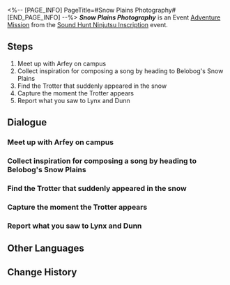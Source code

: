 <%-- [PAGE_INFO]
PageTitle=#Snow Plains Photography#
[END_PAGE_INFO] --%>
{{Stub|Dialogue.}}
{{Mission Infobox
|id            = 8026115
|title         = 
|image         = <!--Mission Snow Plains Photography.png-->
|type          = Adventure
|event_name    = Sound Hunt Ninjutsu Inscription
|chapter       = Sound Hunt Ninjutsu Inscription
|requirements  = {{subst:void|<!--Unknown: {"Type":"Manual"}-->}}
|summary       = <!--official mission summary from Fate's Atlas-->
|characters    = Arfey; Dunn; Lynx; Trailblazer; Warp Trotter
|startLocation = [[Penacony]] - [[Penacony Paperfold University College]]
|world         = Penacony
|area          = Penacony Paperfold University College
|prev          = 
|next          = 
|rewards       = Credit*5,000
}}
'''''Snow Plains Photography''''' is an Event [[Adventure Mission]] from the [[Sound Hunt Ninjutsu Inscription]] event.

==Steps==
# Meet up with Arfey on campus
# Collect inspiration for composing a song by heading to Belobog's Snow Plains
# Find the Trotter that suddenly appeared in the snow
# Capture the moment the Trotter appears
# Report what you saw to Lynx and Dunn

<!--
==Gameplay Notes==

--><!--
==Trial Character==

-->
==Dialogue==
{{Stub Dialogue}}
===Meet up with Arfey on campus{{subst:void|<!--802611501-->}}===
{{Mission Description|type=adventure|location=Penacony Paperfold University College|You've become the manager of the music party's performing band, and now your band needs to complete 3 performances on the stage in the middle of the campus.<br />Arfey seems to have something to talk with you about. Meet up with her on campus.}}
{{Dialogue Start}}
:{{tx}}
{{Dialogue End}}

===Collect inspiration for composing a song by heading to Belobog's Snow Plains{{subst:void|<!--802611502-->}}===
{{Mission Description|type=adventure|location=Outlying Snow Plains|update|You've become the manager of the music party's performing band, and now your band needs to complete 3 performances on the stage in the middle of the campus.<br />Wander around Belobog's Snow Plains to help Rappa collect inspiration for composing.}}
{{Dialogue Start}}
:{{tx}}
{{Dialogue End}}

===Find the Trotter that suddenly appeared in the snow{{subst:void|<!--802611503-->}}===
{{Mission Description|type=adventure|location=Outlying Snow Plains|update|You've become the manager of the music party's performing band, and now your band needs to complete 3 performances on the stage in the middle of the campus.<br />Carefully examine the condition of this Trotter that suddenly appeared.}}
{{Dialogue Start}}
:{{tx}}
{{Dialogue End}}

===Capture the moment the Trotter appears{{subst:void|<!--802611507-->}}===
{{Mission Description|type=adventure|location=Outlying Snow Plains|update|You've become the manager of the music party's performing band, and now your band needs to complete 3 performances on the stage in the middle of the campus.<br />Obtain a record of the Trotter's beats to help Rappa collect inspiration for composing.}}
{{Dialogue Start}}
:{{tx}}
{{Dialogue End}}

===Report what you saw to Lynx and Dunn{{subst:void|<!--802611505-->}}===
{{Mission Description|type=adventure|location=Outlying Snow Plains|update|You've become the manager of the music party's performing band, and now your band needs to complete 3 performances on the stage in the middle of the campus.<br />Go back to where you were and tell Lynx and Dunn what you just experienced.}}
{{Dialogue Start}}
:{{tx}}
{{Dialogue End}}

==Other Languages==
{{Other Languages
|en   = Snow Plains Photography
|zhs  = 雪原留影
|zht  = 雪原留影
|ja   = 雪原のシャッターチャンス
|ko   = 설원에서 한 컷
|es   = Fotografía en las llanuras nevadas
|fr   = Photographie des Plaines des neiges
|ru   = Фото Снежных полей
|th   = ภาพที่ระลึกในทุ่งหิมะ
|vi   = Lưu Ảnh Cánh Đồng Tuyết
|de   = Erinnerungsfotos in der Schneewüste
|id   = Fotografi Snow Plains
|pt   = Fotografia das Planícies Nevadas
}}

==Change History==
{{Change History|2.6}}
